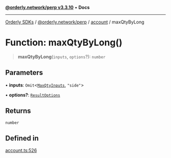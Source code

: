 [**@orderly.network/perp v3.3.10**](/sdks/tech-doc/@orderly.network/perp/README) • **Docs**

***

[Orderly SDKs](/sdks/tech-doc/packages) / [@orderly.network/perp](/sdks/tech-doc/@orderly.network/perp/README) / [account](/sdks/tech-doc/@orderly.network/perp/namespaces/account/README) / maxQtyByLong

# Function: maxQtyByLong()

> **maxQtyByLong**(`inputs`, `options`?): `number`

## Parameters

• **inputs**: `Omit`\<[`MaxQtyInputs`](/sdks/tech-doc/@orderly.network/perp/namespaces/account/type-aliases/MaxQtyInputs), `"side"`\>

• **options?**: [`ResultOptions`](/sdks/tech-doc/@orderly.network/perp/namespaces/account/type-aliases/ResultOptions)

## Returns

`number`

## Defined in

[account.ts:526](https://github.com/OrderlyNetwork/js-sdk/blob/554ae704783e3b83c40bb234a899e8f02987d9b6/packages/perp/src/account.ts#L526)
